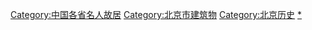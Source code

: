 [[Category:中国各省名人故居|Category:中国各省名人故居]]
[[Category:北京市建筑物|Category:北京市建筑物]]
[[Category:北京历史|Category:北京历史]]
[[Category:北京人物|*]]